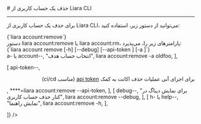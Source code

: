 

<Layout>
<Head>
<title>مستندات حذف حساب کاربری از Liara CLI - لیارا</title>
<meta property="og:title" content="مستندات خدمات رایانش ابری لیارا" />
<meta property="og:description" content="مستندات مربوط به نحوه حذف حساب کاربری از رابط کاربری خط فرمان لیارا"  />
<meta property="og:image" content="https://files.liara.ir/liara/logos/liara-poster.jpg" />
</Head>
# حذف یک حساب کاربری از Liara CLI
<hr className="mb-2" />

برای 
حذف یک حساب کاربری از Liara CLI،
می‌توانید از دستور زیر، استفاده کنید: 

<div className="h-2" />
<div dir="ltr">
<Highlight className='bash'>
{`liara account:remove`}
</Highlight>
</div>
<div className="h-2" />
<Asciinema id="remove-account" />


<Section id="command-parameters" title="پارامترهای دستور" />
دستور <Important>liara account:remove</Important> یا <Important>liara account:rm</Important>، پارامترهای زیر را، می‌پذیرد:

<div className="h-2" />
<div dir="ltr">
<Highlight className='bash'>
{`liara account remove [-h] [--debug] [--api-token <value>]  [-a <value>]`}
</Highlight>
</div>


<Table headers={[
  "پارامتر",
  "توضیحات",
  "مثال",
]} data={[
  [
    <Important>a- یا account--</Important>,
    "انتخاب حساب هدف",
    <Important>liara account:remove -a oldfoo</Important>,
  ],

  [
    <Important>api-token--</Important>,
    <div dir="rtl">
    <p> برای اجرای آنی عملیات حذف اکانت به کمک <a href="/references/api/about" className="text-[#2196f3] ">api token</a> (مناسب ci/cd)</p>
    </div>,
    <Important>****=liara account:remove --api-token</Important>,
  ],
  [
    <Important>debug--</Important>,
    "برای نمایش دیباگ در کنار حذف حساب کاربری",
    <Important>liara account:remove --debug</Important>,
  ],
  [
    <Important>h- یا help--</Important>,
    "نمایش راهنما",
    <Important>liara account:remove -h</Important>,
  ],
 
  
]} />
<div className="h-3" />

</Layout>